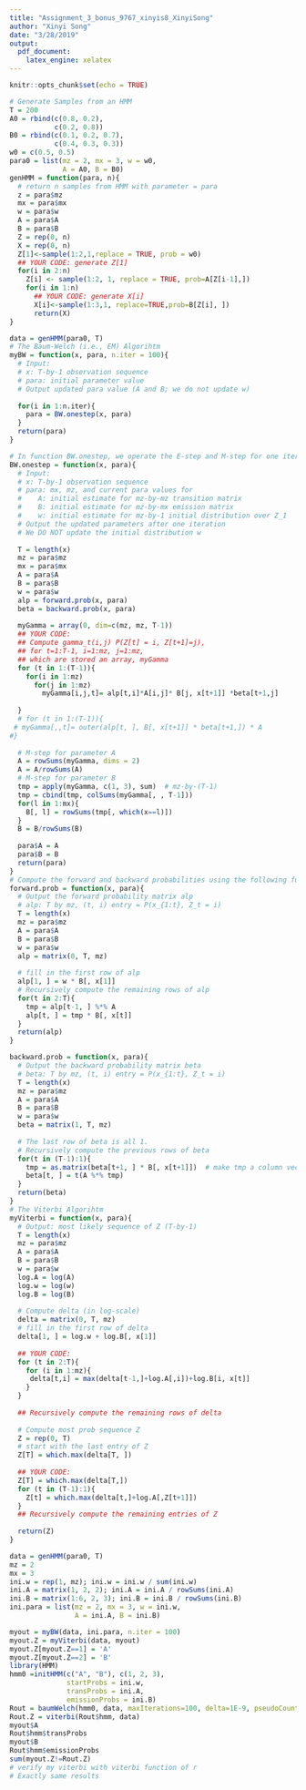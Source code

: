 ```yaml
---
title: "Assignment_3_bonus_9767_xinyis8_XinyiSong"
author: "Xinyi Song"
date: "3/28/2019"
output: 
  pdf_document: 
    latex_engine: xelatex
---
```


```r
knitr::opts_chunk$set(echo = TRUE)
```

```r
# Generate Samples from an HMM
T = 200
A0 = rbind(c(0.8, 0.2),
           c(0.2, 0.8))
B0 = rbind(c(0.1, 0.2, 0.7), 
           c(0.4, 0.3, 0.3))
w0 = c(0.5, 0.5)
para0 = list(mz = 2, mx = 3, w = w0,
             A = A0, B = B0)
genHMM = function(para, n){
  # return n samples from HMM with parameter = para
  z = para$mz
  mx = para$mx
  w = para$w
  A = para$A
  B = para$B
  Z = rep(0, n)
  X = rep(0, n)
  Z[1]<-sample(1:2,1,replace = TRUE, prob = w0)
  ## YOUR CODE: generate Z[1]
  for(i in 2:n)
    Z[i] <- sample(1:2, 1, replace = TRUE, prob=A[Z[i-1],])
    for(i in 1:n)
      ## YOUR CODE: generate X[i]
      X[i]<-sample(1:3,1, replace=TRUE,prob=B[Z[i], ])
      return(X)
}

data = genHMM(para0, T)
# The Baum-Welch (i.e., EM) Algorihtm
myBW = function(x, para, n.iter = 100){
  # Input:
  # x: T-by-1 observation sequence
  # para: initial parameter value
  # Output updated para value (A and B; we do not update w)
  
  for(i in 1:n.iter){
    para = BW.onestep(x, para)
  }
  return(para)
}

# In function BW.onestep, we operate the E-step and M-step for one iteration, which should look as follows
BW.onestep = function(x, para){
  # Input: 
  # x: T-by-1 observation sequence
  # para: mx, mz, and current para values for
  #    A: initial estimate for mz-by-mz transition matrix
  #    B: initial estimate for mz-by-mx emission matrix
  #    w: initial estimate for mz-by-1 initial distribution over Z_1
  # Output the updated parameters after one iteration
  # We DO NOT update the initial distribution w
  
  T = length(x)
  mz = para$mz
  mx = para$mx
  A = para$A
  B = para$B
  w = para$w
  alp = forward.prob(x, para)
  beta = backward.prob(x, para)
  
  myGamma = array(0, dim=c(mz, mz, T-1))
  ## YOUR CODE: 
  ## Compute gamma_t(i,j) P(Z[t] = i, Z[t+1]=j), 
  ## for t=1:T-1, i=1:mz, j=1:mz, 
  ## which are stored an array, myGamma
  for (t in 1:(T-1)){
    for(i in 1:mz)
      for(j in 1:mz)
        myGamma[i,j,t]= alp[t,i]*A[i,j]* B[j, x[t+1]] *beta[t+1,j]
      
  }
  # for (t in 1:(T-1)){
 # myGamma[,,t]= outer(alp[t, ], B[, x[t+1]] * beta[t+1,]) * A
#}
 
  # M-step for parameter A
  A = rowSums(myGamma, dims = 2)
  A = A/rowSums(A)
  # M-step for parameter B
  tmp = apply(myGamma, c(1, 3), sum)  # mz-by-(T-1)
  tmp = cbind(tmp, colSums(myGamma[, , T-1]))
  for(l in 1:mx){
    B[, l] = rowSums(tmp[, which(x==l)])
  }
  B = B/rowSums(B)
  
  para$A = A
  para$B = B
  return(para)
}
# Compute the forward and backward probabilities using the following functions
forward.prob = function(x, para){
  # Output the forward probability matrix alp 
  # alp: T by mz, (t, i) entry = P(x_{1:t}, Z_t = i)
  T = length(x)
  mz = para$mz
  A = para$A
  B = para$B
  w = para$w
  alp = matrix(0, T, mz)
  
  # fill in the first row of alp
  alp[1, ] = w * B[, x[1]]
  # Recursively compute the remaining rows of alp
  for(t in 2:T){
    tmp = alp[t-1, ] %*% A
    alp[t, ] = tmp * B[, x[t]]
  }
  return(alp)
}

backward.prob = function(x, para){
  # Output the backward probability matrix beta
  # beta: T by mz, (t, i) entry = P(x_{1:t}, Z_t = i)
  T = length(x)
  mz = para$mz
  A = para$A
  B = para$B
  w = para$w
  beta = matrix(1, T, mz)
  
  # The last row of beta is all 1.
  # Recursively compute the previous rows of beta
  for(t in (T-1):1){
    tmp = as.matrix(beta[t+1, ] * B[, x[t+1]])  # make tmp a column vector
    beta[t, ] = t(A %*% tmp)
  }
  return(beta)
}
# The Viterbi Algorihtm
myViterbi = function(x, para){
  # Output: most likely sequence of Z (T-by-1)
  T = length(x)
  mz = para$mz
  A = para$A
  B = para$B
  w = para$w
  log.A = log(A)
  log.w = log(w)
  log.B = log(B)
  
  # Compute delta (in log-scale)
  delta = matrix(0, T, mz) 
  # fill in the first row of delta
  delta[1, ] = log.w + log.B[, x[1]]
  
  ## YOUR CODE: 
  for (t in 2:T){
    for (i in 1:mz){
     delta[t,i] = max(delta[t-1,]+log.A[,i])+log.B[i, x[t]]
    }
  }
  
  ## Recursively compute the remaining rows of delta
  
  # Compute most prob sequence Z
  Z = rep(0, T)
  # start with the last entry of Z
  Z[T] = which.max(delta[T, ])
  
  ## YOUR CODE: 
  Z[T] = which.max(delta[T,])
  for (t in (T-1):1){
    Z[t] = which.max(delta[t,]+log.A[,Z[t+1]])
  }
  ## Recursively compute the remaining entries of Z
  
  return(Z)
}

data = genHMM(para0, T)
mz = 2
mx = 3
ini.w = rep(1, mz); ini.w = ini.w / sum(ini.w)
ini.A = matrix(1, 2, 2); ini.A = ini.A / rowSums(ini.A)
ini.B = matrix(1:6, 2, 3); ini.B = ini.B / rowSums(ini.B)
ini.para = list(mz = 2, mx = 3, w = ini.w,
                A = ini.A, B = ini.B)

myout = myBW(data, ini.para, n.iter = 100)
myout.Z = myViterbi(data, myout)
myout.Z[myout.Z==1] = 'A'
myout.Z[myout.Z==2] = 'B'
library(HMM)
hmm0 =initHMM(c("A", "B"), c(1, 2, 3),
              startProbs = ini.w,
              transProbs = ini.A, 
              emissionProbs = ini.B)
Rout = baumWelch(hmm0, data, maxIterations=100, delta=1E-9, pseudoCount=0)
Rout.Z = viterbi(Rout$hmm, data)
myout$A
Rout$hmm$transProbs
myout$B
Rout$hmm$emissionProbs
sum(myout.Z!=Rout.Z)
# verify my viterbi with viterbi function of r 
# Exactly same results
```